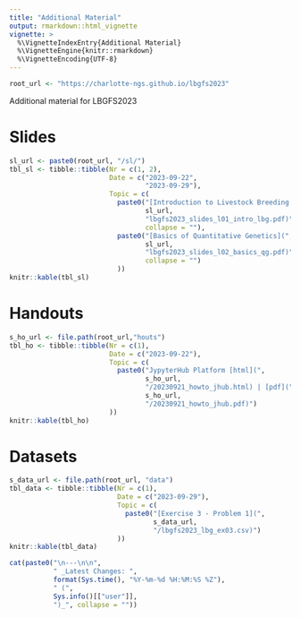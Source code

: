 ```yaml
---
title: "Additional Material"
output: rmarkdown::html_vignette
vignette: >
  %\VignetteIndexEntry{Additional Material}
  %\VignetteEngine{knitr::rmarkdown}
  %\VignetteEncoding{UTF-8}
---
```


```r
root_url <- "https://charlotte-ngs.github.io/lbgfs2023" 
```

Additional material for LBGFS2023

# Slides

```r
sl_url <- paste0(root_url, "/sl/")
tbl_sl <- tibble::tibble(Nr = c(1, 2),
                         Date = c("2023-09-22",
                                  "2023-09-29"),
                         Topic = c(
                           paste0("[Introduction to Livestock Breeding and Genomics](", 
                                  sl_url, 
                                  "lbgfs2023_slides_l01_intro_lbg.pdf)", 
                                  collapse = ""),
                           paste0("[Basics of Quantitative Genetics](", 
                                  sl_url, 
                                  "lbgfs2023_slides_l02_basics_qg.pdf)", 
                                  collapse = "")
                           ))
knitr::kable(tbl_sl)
```


# Handouts

```r
s_ho_url <- file.path(root_url,"houts")
tbl_ho <- tibble::tibble(Nr = c(1),
                         Date = c("2023-09-22"),
                         Topic = c(
                           paste0("JypyterHub Platform [html](",
                                  s_ho_url, 
                                  "/20230921_howto_jhub.html) | [pdf](",
                                  s_ho_url,
                                  "/20230921_howto_jhub.pdf)")
                         ))
knitr::kable(tbl_ho)
```


# Datasets

```r
s_data_url <- file.path(root_url, "data")
tbl_data <- tibble::tibble(Nr = c(1),
                           Date = c("2023-09-29"),
                           Topic = c(
                             paste0("[Exercise 3 - Problem 1](",
                                    s_data_url, 
                                    "/lbgfs2023_lbg_ex03.csv)")
                           ))
knitr::kable(tbl_data)
```



```r
cat(paste0("\n---\n\n", 
           " _Latest Changes: ", 
           format(Sys.time(), "%Y-%m-%d %H:%M:%S %Z"), 
           " (", 
           Sys.info()[["user"]], 
           ")_", collapse = ""))
```




